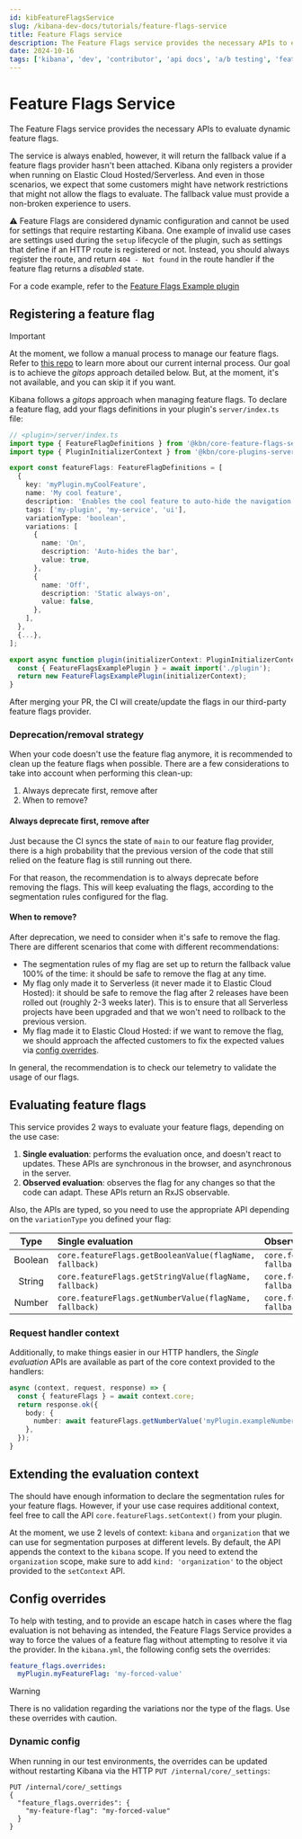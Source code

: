 ```yaml
---
id: kibFeatureFlagsService
slug: /kibana-dev-docs/tutorials/feature-flags-service
title: Feature Flags service
description: The Feature Flags service provides the necessary APIs to evaluate dynamic feature flags.
date: 2024-10-16
tags: ['kibana', 'dev', 'contributor', 'api docs', 'a/b testing', 'feature flags', 'flags']
---
```


# Feature Flags Service

The Feature Flags service provides the necessary APIs to evaluate dynamic feature flags.

The service is always enabled, however, it will return the fallback value if a feature flags provider hasn't been attached.
Kibana only registers a provider when running on Elastic Cloud Hosted/Serverless. And even in those scenarios, we expect that some customers might 
have network restrictions that might not allow the flags to evaluate. The fallback value must provide a non-broken experience to users.

:warning: Feature Flags are considered dynamic configuration and cannot be used for settings that require restarting Kibana.
One example of invalid use cases are settings used during the `setup` lifecycle of the plugin, such as settings that define 
if an HTTP route is registered or not. Instead, you should always register the route, and return `404 - Not found` in the route 
handler if the feature flag returns a _disabled_ state.  

For a code example, refer to the [Feature Flags Example plugin](https://github.com/elastic/kibana/blob/main/examples/feature_flags_example/README.md)

## Registering a feature flag

> [!IMPORTANT]
> At the moment, we follow a manual process to manage our feature flags. Refer to [this repo](https://github.com/elastic/kibana-feature-flags) to learn more about our current internal process.
> Our goal is to achieve the _gitops_ approach detailed below. But, at the moment, it's not available, and you can skip it if you want.

Kibana follows a _gitops_ approach when managing feature flags. To declare a feature flag, add your flags definitions in
your plugin's `server/index.ts` file:

```typescript
// <plugin>/server/index.ts
import type { FeatureFlagDefinitions } from '@kbn/core-feature-flags-server';
import type { PluginInitializerContext } from '@kbn/core-plugins-server';

export const featureFlags: FeatureFlagDefinitions = [
  {
    key: 'myPlugin.myCoolFeature',
    name: 'My cool feature',
    description: 'Enables the cool feature to auto-hide the navigation bar',
    tags: ['my-plugin', 'my-service', 'ui'],
    variationType: 'boolean',
    variations: [
      {
        name: 'On',
        description: 'Auto-hides the bar',
        value: true,
      },
      {
        name: 'Off',
        description: 'Static always-on',
        value: false,
      },
    ],
  },
  {...},
];

export async function plugin(initializerContext: PluginInitializerContext) {
  const { FeatureFlagsExamplePlugin } = await import('./plugin');
  return new FeatureFlagsExamplePlugin(initializerContext);
}
```

After merging your PR, the CI will create/update the flags in our third-party feature flags provider.

### Deprecation/removal strategy

When your code doesn't use the feature flag anymore, it is recommended to clean up the feature flags when possible.
There are a few considerations to take into account when performing this clean-up:

1. Always deprecate first, remove after
2. When to remove?

#### Always deprecate first, remove after

Just because the CI syncs the state of `main` to our feature flag provider, there is a high probability that the
previous version of the code that still relied on the feature flag is still running out there.

For that reason, the recommendation is to always deprecate before removing the flags. This will keep evaluating the flags,
according to the segmentation rules configured for the flag.

#### When to remove?

After deprecation, we need to consider when it's safe to remove the flag. There are different scenarios that come with
different recommendations:

* The segmentation rules of my flag are set up to return the fallback value 100% of the time: it should be safe to
remove the flag at any time.
* My flag only made it to Serverless (it never made it to Elastic Cloud Hosted): it should be safe to remove the flag
after 2 releases have been rolled out (roughly 2-3 weeks later). This is to ensure that all Serverless projects have 
been upgraded and that we won't need to rollback to the previous version.
* My flag made it to Elastic Cloud Hosted: if we want to remove the flag, we should approach the affected customers to
fix the expected values via [config overrides](#config-overrides).

In general, the recommendation is to check our telemetry to validate the usage of our flags.

## Evaluating feature flags

This service provides 2 ways to evaluate your feature flags, depending on the use case:

1. **Single evaluation**: performs the evaluation once, and doesn't react to updates. These APIs are synchronous in the
browser, and asynchronous in the server.
2. **Observed evaluation**: observes the flag for any changes so that the code can adapt. These APIs return an RxJS observable.

Also, the APIs are typed, so you need to use the appropriate API depending on the `variationType` you defined your flag:

|  Type   | Single evaluation                                       | Observed evaluation                                      |
|:-------:|:--------------------------------------------------------|:---------------------------------------------------------|
| Boolean | `core.featureFlags.getBooleanValue(flagName, fallback)` | `core.featureFlags.getBooleanValue$(flagName, fallback)` |
| String  | `core.featureFlags.getStringValue(flagName, fallback)`  | `core.featureFlags.getStringValue$(flagName, fallback)`  |
| Number  | `core.featureFlags.getNumberValue(flagName, fallback)`  | `core.featureFlags.getNumberValue$(flagName, fallback)`  |

### Request handler context

Additionally, to make things easier in our HTTP handlers, the _Single evaluation_ APIs are available as part of the core
context provided to the handlers:

```typescript
async (context, request, response) => {
  const { featureFlags } = await context.core;
  return response.ok({
    body: {
      number: await featureFlags.getNumberValue('myPlugin.exampleNumber', 1),
    },
  });
}
```

## Extending the evaluation context

The <DocLink id="kibCloudExperimentsPlugin" section="evaluation-context" text="current evaluation context"/> should have
enough information to declare the segmentation rules for your feature flags. However, if your use case requires additional
context, feel free to call the API `core.featureFlags.setContext()` from your plugin.

At the moment, we use 2 levels of context: `kibana` and `organization` that we can use for segmentation purposes at
different levels. By default, the API appends the context to the `kibana` scope. If you need to extend the `organization`
scope, make sure to add `kind: 'organization'` to the object provided to the `setContext` API.

## Config overrides

To help with testing, and to provide an escape hatch in cases where the flag evaluation is not behaving as intended,
the Feature Flags Service provides a way to force the values of a feature flag without attempting to resolve it via the
provider. In the `kibana.yml`, the following config sets the overrides:

```yaml
feature_flags.overrides:
  myPlugin.myFeatureFlag: 'my-forced-value'
```

> [!WARNING]  
> There is no validation regarding the variations nor the type of the flags. Use these overrides with caution.

### Dynamic config

When running in our test environments, the overrides can be updated without restarting Kibana via the HTTP `PUT /internal/core/_settings`:

```
PUT /internal/core/_settings
{
  "feature_flags.overrides": {
    "my-feature-flag": "my-forced-value"
  }
}
```
